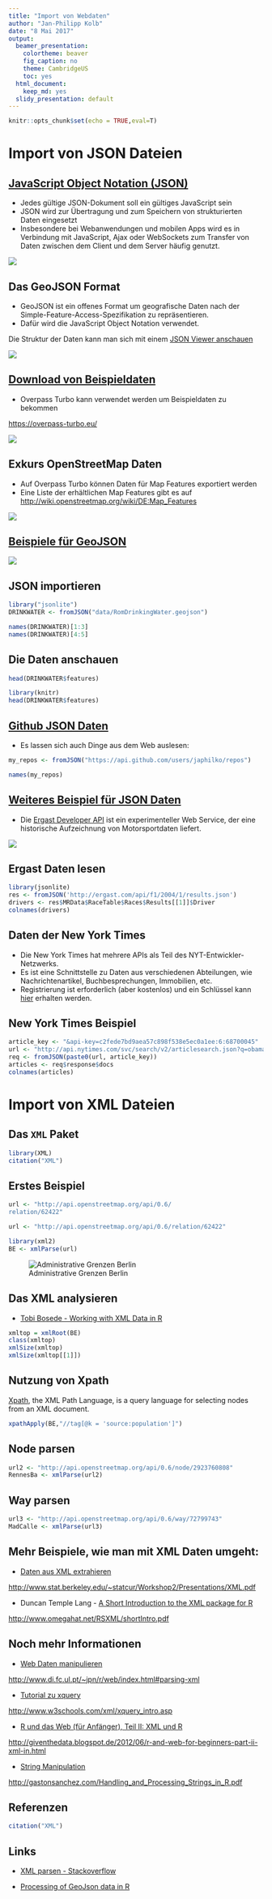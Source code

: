 ```yaml
---
title: "Import von Webdaten"
author: "Jan-Philipp Kolb"
date: "8 Mai 2017"
output:
  beamer_presentation:
    colortheme: beaver
    fig_caption: no
    theme: CambridgeUS
    toc: yes
  html_document:
    keep_md: yes
  slidy_presentation: default
---
```


```r
knitr::opts_chunk$set(echo = TRUE,eval=T)
```


# Import von JSON Dateien

## [JavaScript Object Notation (JSON)](https://de.wikipedia.org/wiki/JavaScript_Object_Notation)

- Jedes gültige JSON-Dokument soll ein gültiges JavaScript sein
- JSON wird zur Übertragung und zum Speichern von strukturierten Daten eingesetzt
- Insbesondere bei Webanwendungen und mobilen Apps wird es in Verbindung mit JavaScript, Ajax oder WebSockets zum Transfer von Daten zwischen dem Client und dem Server häufig genutzt.
<!--
![](https://upload.wikimedia.org/wikipedia/commons/thumb/c/c9/JSON_vector_logo.svg/240px-JSON_vector_logo.svg.png)
-->

![](figure/jsonEx.PNG)

## Das GeoJSON Format

- GeoJSON ist ein offenes Format um geografische Daten nach der Simple-Feature-Access-Spezifikation zu repräsentieren. 
- Dafür wird die JavaScript Object Notation verwendet.

Die Struktur der Daten kann man sich mit einem [JSON Viewer anschauen](http://jsonviewer.stack.hu/)

![](figure/jsonviewer.PNG)

## [Download von Beispieldaten](https://overpass-turbo.eu/)

- Overpass Turbo kann verwendet werden um Beispieldaten zu bekommen

<https://overpass-turbo.eu/>

![](figure/OverpassBSP.PNG)

## Exkurs OpenStreetMap Daten

- Auf Overpass Turbo können Daten für Map Features exportiert werden
- Eine Liste der erhältlichen Map Features gibt es auf <http://wiki.openstreetmap.org/wiki/DE:Map_Features>

![](figure/BSPamenity.PNG)


## [Beispiele für GeoJSON](https://de.wikipedia.org/wiki/GeoJSON)

![](figure/EinfacheGeometrien.PNG)

## JSON importieren

```r
library("jsonlite")
DRINKWATER <- fromJSON("data/RomDrinkingWater.geojson")
```

```r
names(DRINKWATER)[1:3]
names(DRINKWATER)[4:5]
```

## Die Daten anschauen

```r
head(DRINKWATER$features)
```


```r
library(knitr)
head(DRINKWATER$features)
```

## [Github JSON Daten](https://cran.r-project.org/web/packages/jsonlite/vignettes/json-apis.html)

- Es lassen sich auch Dinge aus dem Web auslesen:

```r
my_repos <- fromJSON("https://api.github.com/users/japhilko/repos")
```

```r
names(my_repos)
```


## [Weiteres Beispiel für JSON Daten](https://cran.r-project.org/web/packages/jsonlite/vignettes/json-apis.html)

- Die [Ergast Developer API](http://ergast.com/mrd/) ist ein experimenteller Web Service, der eine historische Aufzeichnung von Motorsportdaten liefert.

![](figure/Ergast.PNG)

## Ergast Daten lesen

```r
library(jsonlite)
res <- fromJSON('http://ergast.com/api/f1/2004/1/results.json')
drivers <- res$MRData$RaceTable$Races$Results[[1]]$Driver
colnames(drivers)
```

## Daten der New York Times

- Die New York Times hat mehrere APIs als Teil des NYT-Entwickler-Netzwerks.
- Es ist eine Schnittstelle zu Daten aus verschiedenen Abteilungen, wie Nachrichtenartikel, Buchbesprechungen, Immobilien, etc. 
- Registrierung ist erforderlich (aber kostenlos) und ein Schlüssel kann [hier](http://developer.nytimes.com/signup) erhalten werden. 

## New York Times Beispiel

```r
article_key <- "&api-key=c2fede7bd9aea57c898f538e5ec0a1ee:6:68700045"
url <- "http://api.nytimes.com/svc/search/v2/articlesearch.json?q=obamacare+socialism"
req <- fromJSON(paste0(url, article_key))
articles <- req$response$docs
colnames(articles)
```

# Import von XML Dateien

## Das `XML` Paket

```r
library(XML)
citation("XML")
```


## Erstes Beispiel

```r
url <- "http://api.openstreetmap.org/api/0.6/
relation/62422"
```

```r
url <- "http://api.openstreetmap.org/api/0.6/relation/62422"
```


```r
library(xml2)
BE <- xmlParse(url)
```

![Administrative Grenzen  Berlin](https://raw.githubusercontent.com/Japhilko/GeoData/master/data/figure/ExampleAdmBE.PNG)

## Das XML analysieren

- [Tobi Bosede - Working with XML Data in R](http://www.informit.com/articles/article.aspx?p=2215520)

```r
xmltop = xmlRoot(BE)
class(xmltop)
xmlSize(xmltop)
xmlSize(xmltop[[1]])
```


## Nutzung von Xpath

[Xpath](https://de.wikipedia.org/wiki/XPath), the XML Path Language, is a query language for selecting nodes from an XML document. 


```r
xpathApply(BE,"//tag[@k = 'source:population']")
```

## Node parsen

```r
url2 <- "http://api.openstreetmap.org/api/0.6/node/2923760808"
RennesBa <- xmlParse(url2)
```


## Way parsen

```r
url3 <- "http://api.openstreetmap.org/api/0.6/way/72799743"
MadCalle <- xmlParse(url3)
```


## Mehr Beispiele, wie man mit XML Daten umgeht:


- [Daten aus XML extrahieren](http://www.stat.berkeley.edu/~statcur/Workshop2/Presentations/XML.pdf)

<http://www.stat.berkeley.edu/~statcur/Workshop2/Presentations/XML.pdf>

- Duncan Temple Lang - [A Short Introduction to the XML package for R](http://www.omegahat.net/RSXML/shortIntro.pdf)

<http://www.omegahat.net/RSXML/shortIntro.pdf>

## Noch mehr Informationen

- [Web Daten manipulieren](http://www.di.fc.ul.pt/~jpn/r/web/index.html#parsing-xml)

<http://www.di.fc.ul.pt/~jpn/r/web/index.html#parsing-xml>

- [Tutorial zu xquery](http://www.w3schools.com/xml/xquery_intro.asp)

<http://www.w3schools.com/xml/xquery_intro.asp>

- [R und das Web (für Anfänger), Teil II: XML und R](http://giventhedata.blogspot.de/2012/06/r-and-web-for-beginners-part-ii-xml-in.html)

<http://giventhedata.blogspot.de/2012/06/r-and-web-for-beginners-part-ii-xml-in.html>

- [String Manipulation](http://gastonsanchez.com/Handling_and_Processing_Strings_in_R.pdf)

<http://gastonsanchez.com/Handling_and_Processing_Strings_in_R.pdf>

## Referenzen

```r
citation("XML")
```

## Links

- [XML parsen - Stackoverflow](http://stackoverflow.com/questions/17198658/how-to-parse-xml-to-r-data-frame)

- [Processing of GeoJson data in R](https://www.r-bloggers.com/processing-of-geojson-data-in-r/)